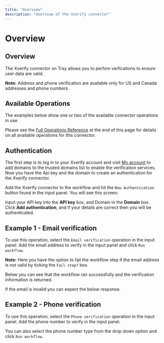 ```yaml
---
title: "Overview"
description: "Overview of the Xverify connector"
---
```


# Overview

## Overview

The Xverify connector on Tray allows you to perfom verfications to ensure user data are valid.

**Note:** Address and phone verification are available only for US and Canada addresses and phone numbers.

## Available Operations

The examples below show one or two of the available connector operations in use.

Please see the [Full Operations Reference](#operationsFull) at the end of this page for details on all available operations for this connector.

## Authentication

The first step is to log in to your Xverify account and visit [My account](https://www.xverify.com/users/my_account) to add domains to the trusted domains list to enable the verification services. Now you have the Api key and the domain to create an authentication for the Xverify connector.

Add the Xverify connector to the workflow and hit the `New Authentication` button found in the input panel. You will see this screen:

Input your API key into the **API key** box, and Domain in the **Domain** box. Click **Add authentication**, and if your details are correct then you will be authenticated.

## Example 1 - Email verification

To use this operation, select the `Email verification` operation in the input panel. Add the email address to verify in the input panel and click `Run workflow`.

**Note:** Here you have the option to fail the workflow step if the email address is not valid by ticking the `Fail step?` box.

Below you can see that the workflow ran successfully and the verification information is returned.

If the email is invalid you can expect the below response.

## Example 2 - Phone verification

To use this operation, select the `Phone verification` operation in the input panel. Add the phone number to verify in the input panel.

You can also select the phone number type from the drop down option and click `Run workflow`.
